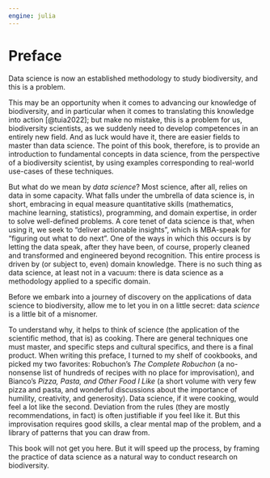 ```yaml
---
engine: julia
---
```


# Preface {.unnumbered}

Data science is now an established methodology to study biodiversity, and this is a problem.

This may be an opportunity when it comes to advancing our knowledge of biodiversity, and in particular when it comes to translating this knowledge into action [@tuia2022]; but make no mistake, this is a problem for us, biodiversity scientists, as we suddenly need to develop competences in an entirely new field. And as luck would have it, there are easier fields to master than data science. The point of this book, therefore, is to provide an introduction to fundamental concepts in data science, from the perspective of a biodiversity scientist, by using examples corresponding to real-world use-cases of these techniques.

But what do we mean by *data science*? Most science, after all, relies on data in some capacity. What falls under the umbrella of data science is, in short, embracing in equal measure quantitative skills (mathematics, machine learning, statistics), programming, and domain expertise, in order to solve well-defined problems. A core tenet of data science is that, when using it, we seek to "deliver actionable insights", which is MBA-speak for "figuring out what to do next". One of the ways in which this occurs is by letting the data speak, after they have been, of course, properly cleaned and transformed and engineered beyond recognition. This entire process is driven by (or subject to, even) domain knowledge. There is no such thing as data science, at least not in a vacuum: there is data science as a methodology applied to a specific domain.

Before we embark into a journey of discovery on the applications of data science to biodiversity, allow me to let you in on a little secret: data *science* is a little bit of a misnomer.

To understand why, it helps to think of science (the application of the scientific method, that is) as cooking. There are general techniques one must master, and specific steps and cultural specifics, and there is a final product. When writing this preface, I turned to my shelf of cookbooks, and picked my two favorites: Robuchon's *The Complete Robuchon* (a no-nonsense list of hundreds of recipes with no place for improvisation), and Bianco's *Pizza, Pasta, and Other Food I Like* (a short volume with very few pizza and pasta, and wonderful discussions about the importance of humility, creativity, and generosity). Data science, if it were cooking, would feel a lot like the second. Deviation from the rules (they are mostly recommendations, in fact) is often justifiable if you feel like it. But this improvisation requires good skills, a clear mental map of the problem, and a library of patterns that you can draw from.

This book will not get you here. But it will speed up the process, by framing the practice of data science as a natural way to conduct research on biodiversity.